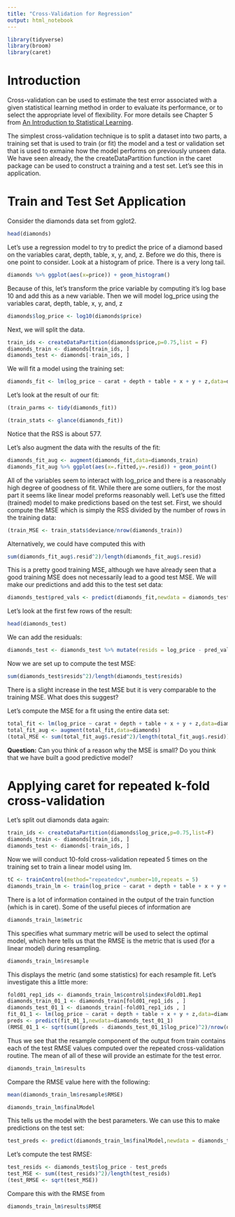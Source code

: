 ```yaml
---
title: "Cross-Validation for Regression"
output: html_notebook
---
```


```r
library(tidyverse)
library(broom)
library(caret)
```


# Introduction


Cross-validation can be used to estimate the test
error associated with a given statistical learning method in order to evaluate
its performance, or to select the appropriate level of flexibility. For more details see Chapter 5 from [An Introduction to Statistical Learning](http://faculty.marshall.usc.edu/gareth-james/ISL/ISLR%20Seventh%20Printing.pdf). 


The simplest cross-validation technique is to split a dataset into two parts, a training set that is used to train (or fit) the model and a test or validation set that is used to exmaine how the model performs on previously unseen data. We have seen already, the the createDataPartition function in the caret package can be used to construct a training and a test set. Let's see this in application. 

# Train and Test Set Application 

Consider the diamonds data set from gglot2. 

```r
head(diamonds)
```


Let's use a regression model to try to predict the price of a diamond based on the variables carat, depth, table, x, y, and, z. Before we do this, there is one point to consider. Look at a histogram of price. There is a very long tail. 

```r
diamonds %>% ggplot(aes(x=price)) + geom_histogram()
```

Because of this, let's transform the price variable by computing it's log base 10 and add this as a new variable. Then we will model log_price using the variables carat, depth, table, x, y, and, z

```r
diamonds$log_price <- log10(diamonds$price)
```


Next, we will split the data. 

```r
train_ids <- createDataPartition(diamonds$price,p=0.75,list = F)
diamonds_train <- diamonds[train_ids, ]
diamonds_test <- diamonds[-train_ids, ]
```

We will fit a model using the training set:
```r
diamonds_fit <- lm(log_price ~ carat + depth + table + x + y + z,data=diamonds_train)
```

Let's look at the result of our fit:
```r
(train_parms <- tidy(diamonds_fit))
```

```r
(train_stats <- glance(diamonds_fit))
```
Notice that the RSS is about 577. 


Let's also augment the data with the results of the fit:
```r
diamonds_fit_aug <- augment(diamonds_fit,data=diamonds_train)
diamonds_fit_aug %>% ggplot(aes(x=.fitted,y=.resid)) + geom_point()
```

All of the variables seem to interact with log_price and there is a reasonably high degree of goodness of fit. While there are some outliers, for the most part it seems like  linear model preforms reasonably well. Let's use the fitted (trained) model to make predictions based on the test set. First, we should compute the MSE which is simply the RSS divided by the number of rows in the training data:

```r
(train_MSE <- train_stats$deviance/nrow(diamonds_train))
```

Alternatively, we could have computed this with
```r
sum(diamonds_fit_aug$.resid^2)/length(diamonds_fit_aug$.resid)
```

This is a pretty good training MSE, although we have already seen that a good training MSE does not necessarily lead to a good test MSE. We will make our predictions and add this to the test set data:
```r
diamonds_test$pred_vals <- predict(diamonds_fit,newdata = diamonds_test)
```

Let's look at the first few rows of the result:
```r
head(diamonds_test)
```

We can add the residuals:
```r
diamonds_test <- diamonds_test %>% mutate(resids = log_price - pred_vals)
```

Now we are set up to compute the test MSE:
```r
sum(diamonds_test$resids^2)/length(diamonds_test$resids)
```

There is a slight increase in the test MSE but it is very comparable to the training MSE. What does this suggest? 


Let's compute the MSE for a fit using the entire data set:
```r
total_fit <- lm(log_price ~ carat + depth + table + x + y + z,data=diamonds)
total_fit_aug <- augment(total_fit,data=diamonds)
(total_MSE <- sum(total_fit_aug$.resid^2)/length(total_fit_aug$.resid))
```


**Question:** Can you think of a reason why the MSE is small? Do you think that we have built a good predictive model? 

 
# Applying caret for repeated k-fold cross-validation


Let's split out diamonds data again:
```r
train_ids <- createDataPartition(diamonds$log_price,p=0.75,list=F)
diamonds_train <- diamonds[train_ids, ]
diamonds_test <- diamonds[-train_ids, ]
```

Now we will conduct 10-fold cross-validation repeated 5 times on the training set to train a linear model using lm. 
```r
tC <- trainControl(method="repeatedcv",number=10,repeats = 5)
diamonds_train_lm <- train(log_price ~ carat + depth + table + x + y + z,data=diamonds_train,method="lm",trControl=tC)
```

There is a lot of information contained in the output of the train function (which is in caret). Some of the useful pieces of information are
```r
diamonds_train_lm$metric
```

This specifies what summary metric will be used to select the optimal model, which here tells us that the RMSE is the metric that is used (for a linear model) during resampling. 

```r
diamonds_train_lm$resample
```

This displays the metric (and some statistics) for each resample fit. Let's investigate this a little more:
```r
fold01_rep1_ids <- diamonds_train_lm$control$index$Fold01.Rep1
diamonds_train_01_1 <- diamonds_train[fold01_rep1_ids , ]
diamonds_test_01_1 <- diamonds_train[-fold01_rep1_ids , ]
fit_01_1 <- lm(log_price ~ carat + depth + table + x + y + z,data=diamonds_train_01_1)
preds <- predict(fit_01_1,newdata=diamonds_test_01_1)
(RMSE_01_1 <- sqrt(sum((preds - diamonds_test_01_1$log_price)^2)/nrow(diamonds_test_01_1)))
```

Thus we see that the resample component of the output from train contains each of the test RMSE values computed over the repeated cross-validation routine. The mean of all of these will provide an estimate for the test error. 


```r
diamonds_train_lm$results
```

Compare the RMSE value here with the following:

```r
mean(diamonds_train_lm$resample$RMSE)
```


```r
diamonds_train_lm$finalModel
```

This tells us the model with the best parameters. We can use this to make predictions on the test set:
```r
test_preds <- predict(diamonds_train_lm$finalModel,newdata = diamonds_test)
```

Let's compute the test RMSE:
```r
test_resids <- diamonds_test$log_price - test_preds
test_MSE <- sum((test_resids)^2)/length(test_resids)
(test_RMSE <- sqrt(test_MSE))
```

Compare this with the RMSE from
```r
diamonds_train_lm$results$RMSE
```


